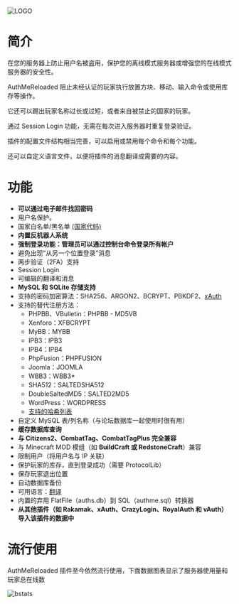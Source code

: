 
![LOGO](@site/static/img/resources/authmeReloaded/logo.png)

# 简介

在您的服务器上防止用户名被盗用，保护您的离线模式服务器或增强您的在线模式服务器的安全性。

AuthMeReloaded 阻止未经认证的玩家执行放置方块、移动、输入命令或使用库存等操作。

它还可以踢出玩家名称过长或过短，或者来自被禁止的国家的玩家。

通过 Session Login 功能，无需在每次进入服务器时重复登录验证。

插件的配置文件结构相当完善，可以启用或禁用每个命令和每个功能。

还可以自定义语言文件，以便将插件的消息翻译成需要的内容。 

# 功能
- **可以通过电子邮件找回密码**
- 用户名保护。
- 国家白名单/黑名单 [(国家代码)](https://dev.maxmind.com/geoip/legacy/codes/iso3166/)
- **内置反机器人系统**
- **强制登录功能：管理员可以通过控制台命令登录所有帐户**
- 避免出现“从另一个位置登录”消息
- 两步验证（2FA）支持
- Session Login
- 可编辑的翻译和消息
- **MySQL 和 SQLite 存储支持**
- 支持的密码加密算法：SHA256、ARGON2、BCRYPT、PBKDF2、[xAuth](https://github.com/CypherX/xAuth/wiki/Password-Hashing)
- 支持的替代注册方法：
  - PHPBB、VBulletin：PHPBB - MD5VB
  - Xenforo：XFBCRYPT
  - MyBB：MYBB
  - IPB3：IPB3
  - IPB4：IPB4
  - PhpFusion：PHPFUSION
  - Joomla：JOOMLA
  - WBB3：WBB3*
  - SHA512：SALTEDSHA512
  - DoubleSaltedMD5：SALTED2MD5
  - WordPress：WORDPRESS
  - [支持的哈希列表](https://github.com/AuthMe/AuthMeReloaded/blob/master/docs/hash_algorithms.md)
- 自定义 MySQL 表/列名称（与论坛数据库一起使用时很有用）
- **缓存数据库查询**
- **与 Citizens2、CombatTag、CombatTagPlus 完全兼容**
- 与 Minecraft MOD 模组（如 **BuildCraft 或 RedstoneCraft**）兼容
- 限制用户（将用户名与 IP 关联）
- 保护玩家的库存，直到登录成功（需要 ProtocolLib）
- 保存玩家退出位置
- 自动数据库备份
- 可用语言：[翻译](https://github.com/AuthMe/AuthMeReloaded/blob/master/docs/translations.md)
- 内置的弃用 FlatFile（auths.db）到 SQL（authme.sql）转换器
- **从其他插件（如 Rakamak、xAuth、CrazyLogin、RoyalAuth 和 vAuth）导入该插件的数据中**

# 流行使用

AuthMeReloaded 插件至今依然流行使用，下面数据图表显示了服务器使用量和玩家总在线数

![bstats](https://bstats.org/signatures/bukkit/AuthMe.svg)